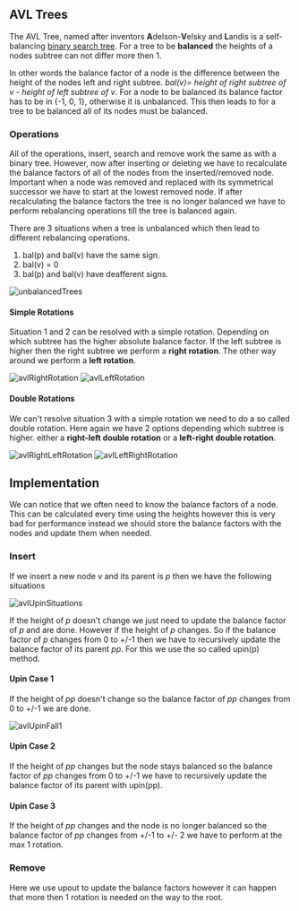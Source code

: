 ## AVL Trees

The AVL Tree, named after inventors **A**delson-**V**elsky and **L**andis is a self-balancing [binary search tree](./binarySearchTrees). For a tree to be **balanced** the heights of a nodes subtree can not differ more then 1.

In other words the balance factor of a node is the difference between the height of the nodes left and right subtree. *bal(v)= height of right subtree of v - height of left subtree of v*. For a node to be balanced its balance factor has to be in {-1, 0, 1}, otherwise it is unbalanced. This then leads to for a tree to be balanced all of its nodes must be balanced.

### Operations

All of the operations, insert, search and remove work the same as with a binary tree. However, now after inserting or deleting we have to recalculate the balance factors of all of the nodes from the inserted/removed node. Important when a node was removed and replaced with its symmetrical successor we have to start at the lowest removed node. If after recalculating the balance factors the tree is no longer balanced we have to perform rebalancing operations till the tree is balanced again.

There are 3 situations when a tree is unbalanced which then lead to different rebalancing operations.

1. bal(p) and bal(v) have the same sign.
2. bal(v) = 0
3. bal(p) and bal(v) have deafferent signs.

![unbalancedTrees](/compSci/unbalancedTrees.png)

#### Simple Rotations

Situation 1 and 2 can be resolved with a simple rotation. Depending on which subtree has the higher absolute balance factor. If the left subtree is higher then the right subtree we perform a  **right rotation**. The other way around we perform a **left rotation**.

![avlRightRotation](/compSci/avlRightRotation.png)
![avlLeftRotation](/compSci/avlLeftRotation.png)

#### Double Rotations

We can't resolve situation 3 with a simple rotation we need to do a so called double rotation. Here again we have 2 options depending which subtree is higher. either a **right-left double rotation** or a **left-right double rotation**.

![avlRightLeftRotation](/compSci/avlRightLeftRotation.png)
![avlLeftRightRotation](/compSci/avlLeftRightRotation.png)

## Implementation

We can notice that we often need to know the balance factors of a node. This can be calculated every time using the heights however this is very bad for performance instead we should store the balance factors with the nodes and update them when needed.

### Insert

If we insert a new node *v* and its parent is *p* then we have the following situations

![avlUpinSituations](/compSci/avlUpinSituations.png)

If the height of *p* doesn't change we just need to update the balance factor of *p* and are done. However if the height of *p* changes. So if the balance factor of *p* changes from 0 to +/-1 then we have to recursively update the balance factor of its parent *pp*. For this we use the so called upin(p) method.

#### Upin Case 1

If the height of *pp* doesn't change so the balance factor of *pp* changes from 0 to +/-1 we are done.

![avlUpinFall1](/compSci/avlUpinFall1.png)

#### Upin Case 2

If the height of *pp* changes but the node stays balanced so the balance factor of *pp* changes from 0 to +/-1 we have to recursively update the balance factor of its parent with upin(pp).

#### Upin Case 3

If the height of *pp* changes and the node is no longer balanced so the balance factor of *pp* changes from +/-1 to +/- 2 we have to perform at the max 1 rotation.

### Remove

Here we use upout to update the balance factors however it can happen that more then 1 rotation is needed on the way to the root.
